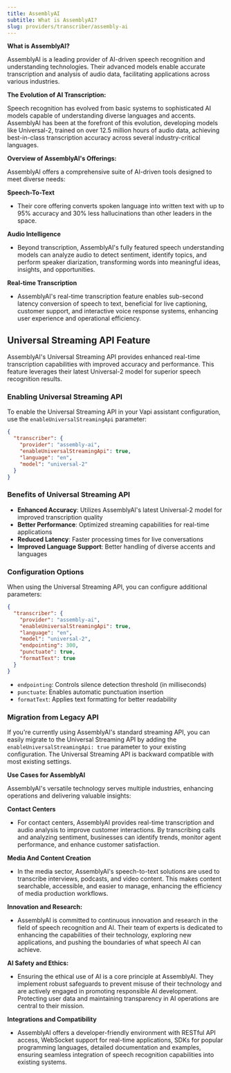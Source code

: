 ```yaml
---
title: AssemblyAI
subtitle: What is AssemblyAI?
slug: providers/transcriber/assembly-ai
---
```


**What is AssemblyAI?**

AssemblyAI is a leading provider of AI-driven speech recognition and understanding technologies. Their advanced models enable accurate transcription and analysis of audio data, facilitating applications across various industries.

**The Evolution of AI Transcription:**

Speech recognition has evolved from basic systems to sophisticated AI models capable of understanding diverse languages and accents. AssemblyAI has been at the forefront of this evolution, developing models like Universal-2, trained on over 12.5 million hours of audio data, achieving best-in-class transcription accuracy across several industry-critical languages. 

**Overview of AssemblyAI's Offerings:**

AssemblyAI offers a comprehensive suite of AI-driven tools designed to meet diverse needs:

**Speech-To-Text**

- Their core offering converts spoken language into written text with up to 95% accuracy and 30% less hallucinations than other leaders in the space.

**Audio Intelligence**

- Beyond transcription, AssemblyAI's fully featured speech understanding models can analyze audio to detect sentiment, identify topics, and perform speaker diarization, transforming words into meaningful ideas, insights, and opportunities.

**Real-time Transcription**

- AssemblyAI's real-time transcription feature enables sub-second latency conversion of speech to text, beneficial for live captioning, customer support, and interactive voice response systems, enhancing user experience and operational efficiency.

## Universal Streaming API Feature

AssemblyAI's Universal Streaming API provides enhanced real-time transcription capabilities with improved accuracy and performance. This feature leverages their latest Universal-2 model for superior speech recognition results.

### Enabling Universal Streaming API

To enable the Universal Streaming API in your Vapi assistant configuration, use the `enableUniversalStreamingApi` parameter:

```json
{
  "transcriber": {
    "provider": "assembly-ai",
    "enableUniversalStreamingApi": true,
    "language": "en",
    "model": "universal-2"
  }
}
```

### Benefits of Universal Streaming API

- **Enhanced Accuracy**: Utilizes AssemblyAI's latest Universal-2 model for improved transcription quality
- **Better Performance**: Optimized streaming capabilities for real-time applications
- **Reduced Latency**: Faster processing times for live conversations
- **Improved Language Support**: Better handling of diverse accents and languages

### Configuration Options

When using the Universal Streaming API, you can configure additional parameters:

```json
{
  "transcriber": {
    "provider": "assembly-ai",
    "enableUniversalStreamingApi": true,
    "language": "en",
    "model": "universal-2",
    "endpointing": 300,
    "punctuate": true,
    "formatText": true
  }
}
```

- `endpointing`: Controls silence detection threshold (in milliseconds)
- `punctuate`: Enables automatic punctuation insertion
- `formatText`: Applies text formatting for better readability

### Migration from Legacy API

If you're currently using AssemblyAI's standard streaming API, you can easily migrate to the Universal Streaming API by adding the `enableUniversalStreamingApi: true` parameter to your existing configuration. The Universal Streaming API is backward compatible with most existing settings.

**Use Cases for AssemblyAI**

AssemblyAI's versatile technology serves multiple industries, enhancing operations and delivering valuable insights:

**Contact Centers**

- For contact centers, AssemblyAI provides real-time transcription and audio analysis to improve customer interactions. By transcribing calls and analyzing sentiment, businesses can identify trends, monitor agent performance, and enhance customer satisfaction. 

**Media And Content Creation**

- In the media sector, AssemblyAI's speech-to-text solutions are used to transcribe interviews, podcasts, and video content. This makes content searchable, accessible, and easier to manage, enhancing the efficiency of media production workflows.

**Innovation and Research:**

- AssemblyAI is committed to continuous innovation and research in the field of speech recognition and AI. Their team of experts is dedicated to enhancing the capabilities of their technology, exploring new applications, and pushing the boundaries of what speech AI can achieve.

**AI Safety and Ethics:**

- Ensuring the ethical use of AI is a core principle at AssemblyAI. They implement robust safeguards to prevent misuse of their technology and are actively engaged in promoting responsible AI development. Protecting user data and maintaining transparency in AI operations are central to their mission.

**Integrations and Compatibility**

- AssemblyAI offers a developer-friendly environment with RESTful API access, WebSocket support for real-time applications, SDKs for popular programming languages, detailed documentation and examples, ensuring seamless integration of speech recognition capabilities into existing systems.
